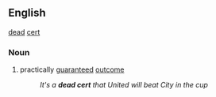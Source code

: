 ==English==
[[dead]] [[cert]]
===Noun===
# practically [[guaranteed]] [[outcome]]
#:''It's a '''dead cert''' that United will beat City in the cup''